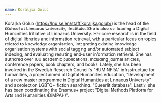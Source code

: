 ```yaml
---
name: Koraljka Golub
---
```

Koraljka Golub (https://lnu.se/en/staff/koraljka.golub/) is the head of the iSchool at Linnaeus University, iInstitute. She is also co-leading a Digital Humanities Initiative at Linnaeus University. Her core research is in the field of digital libraries and information retrieval, with a particular focus on topics related to knowledge organisation, integrating existing knowledge organisation systems with social tagging and/or automated subject indexing, and evaluating resulting end-user information retrieval. She has authored over 100 academic publications, including journal articles, conference papers, book chapters, and books. Lately, she has been involved in the Swedish Research Council's "HUMINFRA" infrastructure for humanities, a project aimed at Digital Humanities education, "Development of a new master programme in Digital Humanities at Linnaeus University" and a project on LGBTQ+ fiction searching, "Queerlit database". Lastly, she has been coordinating the Erasmus+ project "Digital Methods Platform for Arts and Humanities (DiMPAH)".
